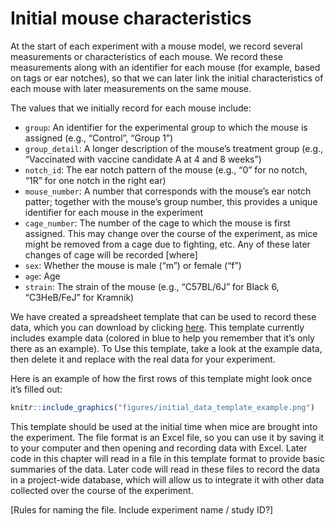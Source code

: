 # Initial mouse characteristics

At the start of each experiment with a mouse model, we record several measurements
or characteristics of each mouse. We record these measurements along with an identifier
for each mouse (for example, based on tags or ear notches), so that we can later 
link the initial characteristics of each mouse with later measurements on the same 
mouse. 

The values that we initially record for each mouse include: 

- `group`: An identifier for the experimental group to which the mouse
is assigned (e.g., "Control", "Group 1")
- `group_detail`: A longer description of the mouse's treatment group 
(e.g., "Vaccinated with vaccine candidate A at 4 and 8 weeks")
- `notch_id`: The ear notch pattern of the mouse (e.g., "0" for no notch, 
"1R" for one notch in the right ear)
- `mouse_number`: A number that corresponds with the mouse's ear notch patter; 
together with the mouse's group number, this provides
a unique identifier for each mouse in the experiment
- `cage_number`: The number of the cage to which the mouse is first assigned. 
This may change over the course of the experiment, as mice might be removed from 
a cage due to fighting, etc. Any of these later changes of cage will be 
recorded [where]
- `sex`: Whether the mouse is male ("m") or female ("f")
- `age`: Age 
- `strain`: The strain of the mouse (e.g., "C57BL/6J" for Black 6, "C3HeB/FeJ" for
Kramnik)

We have created a spreadsheet template that can be used to record these data,
which you can download by clicking [here](https://github.com/csu-impactb/CODING-TEAM-BOOKDOWN-/raw/main/DATA/mice_id_sheet.xlsx). This template currently includes
example data (colored in blue to help you remember that it's only there as an 
example). To Use this template, take a look at the example data, then delete it
and replace with the real data for your experiment.

Here is an example of how the first rows of this template might look once it's
filled out:

```r
knitr::include_graphics("figures/initial_data_template_example.png")
```

This template should be used at the
initial time when mice are brought into the experiment. The file format is an
Excel file, so you can use it by saving it to your computer and then opening and
recording data with Excel. Later code in this chapter will read in a file in
this template format to provide basic summaries of the data. Later code will
read in these files to record the data in a project-wide database, which will
allow us to integrate it with other data collected over the course of the
experiment.

[Rules for naming the file. Include experiment name / study ID?]





